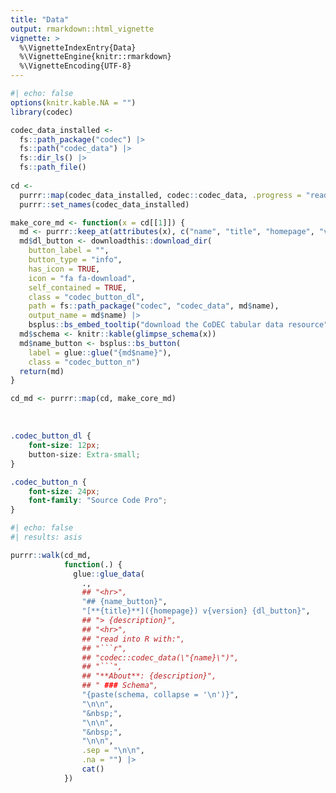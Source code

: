 ```yaml
---
title: "Data"
output: rmarkdown::html_vignette
vignette: >
  %\VignetteIndexEntry{Data}
  %\VignetteEngine{knitr::rmarkdown}
  %\VignetteEncoding{UTF-8}
---
```


```r
#| echo: false
options(knitr.kable.NA = "")
library(codec)

codec_data_installed <-
  fs::path_package("codec") |>
  fs::path("codec_data") |>
  fs::dir_ls() |>
  fs::path_file()
  
cd <-
  purrr::map(codec_data_installed, codec::codec_data, .progress = "reading codec data") |>
  purrr::set_names(codec_data_installed)

make_core_md <- function(x = cd[[1]]) {
  md <- purrr::keep_at(attributes(x), c("name", "title", "homepage", "version", "description"))
  md$dl_button <- downloadthis::download_dir(
    button_label = "", 
    button_type = "info",
    has_icon = TRUE,
    icon = "fa fa-download",
    self_contained = TRUE,
    class = "codec_button_dl",
    path = fs::path_package("codec", "codec_data", md$name),
    output_name = md$name) |>
    bsplus::bs_embed_tooltip("download the CoDEC tabular data resource", placement = "right")
  md$schema <- knitr::kable(glimpse_schema(x))
  md$name_button <- bsplus::bs_button(
    label = glue::glue("{md$name}"),
    class = "codec_button_n")
  return(md)
}

cd_md <- purrr::map(cd, make_core_md)
```

&nbsp;

```css
.codec_button_dl {
	font-size: 12px;
	button-size: Extra-small;
}

.codec_button_n {
	font-size: 24px;
	font-family: "Source Code Pro";
}
```

```r
#| echo: false
#| results: asis

purrr::walk(cd_md,
            function(.) {
              glue::glue_data(
                .,
                ## "<hr>",
                "## {name_button}",
                "[**{title}**]({homepage}) v{version} {dl_button}",
                ## "> {description}",
                ## "<hr>",
                ## "read into R with:",
                ## "```r",
                ## "codec::codec_data(\"{name}\")",
                ## "```",
                ## "**About**: {description}",
                ## " ### Schema",
                "{paste(schema, collapse = '\n')}",
                "\n\n",
                "&nbsp;",
                "\n\n",
                "&nbsp;",
                "\n\n",
                .sep = "\n\n",
                .na = "") |>
                cat()
            })

```
